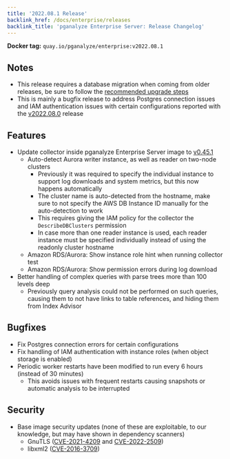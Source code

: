 ```yaml
---
title: '2022.08.1 Release'
backlink_href: /docs/enterprise/releases
backlink_title: 'pganalyze Enterprise Server: Release Changelog'
---
```


**Docker tag:** `quay.io/pganalyze/enterprise:v2022.08.1`

## Notes

* This release requires a database migration when coming from older releases, be sure to follow the [recommended upgrade steps](/docs/enterprise/upgrade)
* This is mainly a bugfix release to address Postgres connection issues and IAM authentication issues with certain configurations reported with the [v2022.08.0](2022-08-0) release


## Features

* Update collector inside pganalyze Enterprise Server image to [v0.45.1](https://github.com/pganalyze/collector/blob/main/CHANGELOG.md)
  - Auto-detect Aurora writer instance, as well as reader on two-node clusters
    - Previously it was required to specify the individual instance to support log downloads and system metrics, but this now happens automatically
    - The cluster name is auto-detected from the hostname, make sure to not specify the AWS DB Instance ID manually for the auto-detection to work
    - This requires giving the IAM policy for the collector the `DescribeDBClusters` permission
    - In case more than one reader instance is used, each reader instance must be specified individually instead of using the readonly cluster hostname
  - Amazon RDS/Aurora: Show instance role hint when running collector test
  - Amazon RDS/Aurora: Show permission errors during log download
* Better handling of complex queries with parse trees more than 100 levels deep
  - Previously query analysis could not be performed on such queries, causing
    them to not have links to table references, and hiding them from Index Advisor


## Bugfixes

* Fix Postgres connection errors for certain configurations
* Fix handling of IAM authentication with instance roles (when object storage is enabled)
* Periodic worker restarts have been modified to run every 6 hours (instead of 30 minutes)
  - This avoids issues with frequent restarts causing snapshots or automatic
    analysis to be interrupted 


## Security

* Base image security updates (none of these are exploitable, to our knowledge, but may have shown in dependency scanners)
  - GnuTLS ([CVE-2021-4209](https://ubuntu.com/security/CVE-2021-4209) and [CVE-2022-2509](https://cve.mitre.org/cgi-bin/cvename.cgi?name=CVE-2022-2509))
  - libxml2 ([CVE-2016-3709](https://nvd.nist.gov/vuln/detail/CVE-2016-3709))
